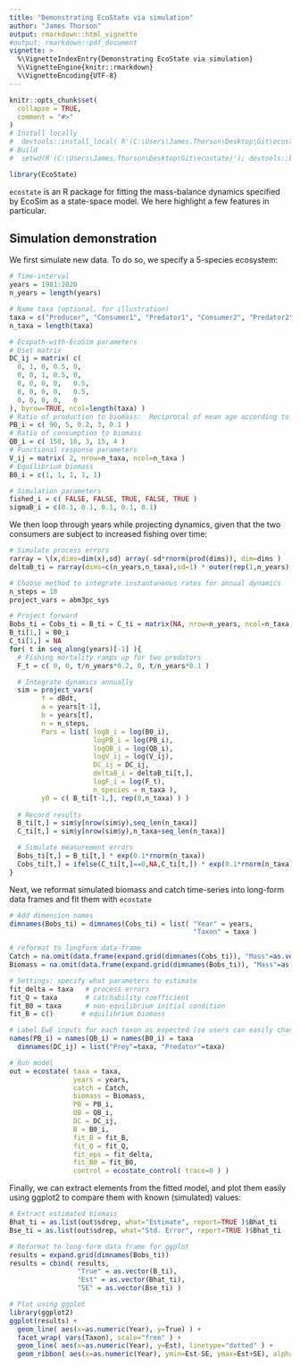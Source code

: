 ```yaml
---
title: "Demonstrating EcoState via simulation"
author: "James Thorson"
output: rmarkdown::html_vignette
#output: rmarkdown::pdf_document
vignette: >
  %\VignetteIndexEntry{Demonstrating EcoState via simulation}
  %\VignetteEngine{knitr::rmarkdown}
  %\VignetteEncoding{UTF-8}
---
```


```r
knitr::opts_chunk$set(
  collapse = TRUE,
  comment = "#>"
)
# Install locally
#  devtools::install_local( R'(C:\Users\James.Thorson\Desktop\Git\ecostate)', force=TRUE )
# Build
#  setwd(R'(C:\Users\James.Thorson\Desktop\Git\ecostate)'); devtools::build_rmd("vignettes/simulation.Rmd"); rmarkdown::render( "vignettes/simulation.Rmd", rmarkdown::pdf_document())
```

```r
library(EcoState)
```

`ecostate` is an R package for fitting the mass-balance dynamics specified by EcoSim as a state-space model.   We here highlight a few features in particular.

## Simulation demonstration

We first simulate new data.  To do so, we specify a 5-species ecosystem:

```r
# Time-interval
years = 1981:2020
n_years = length(years)

# Name taxa (optional, for illustration)
taxa = c("Producer", "Consumer1", "Predator1", "Consumer2", "Predator2")
n_taxa = length(taxa)

# Ecopath-with-EcoSim parameters
# Diet matrix
DC_ij = matrix( c(
  0, 1, 0, 0.5, 0,
  0, 0, 1, 0.5, 0,
  0, 0, 0, 0,   0.5,
  0, 0, 0, 0,   0.5,
  0, 0, 0, 0,   0
), byrow=TRUE, ncol=length(taxa) )
# Ratio of production to biomass:  Reciprocal of mean age according to Polovina-1984 ~= M
PB_i = c( 90, 5, 0.2, 3, 0.1 )         
# Ratio of consumption to biomass
QB_i = c( 150, 10, 3, 15, 4 )
# Functional response parameters
V_ij = matrix( 2, nrow=n_taxa, ncol=n_taxa )
# Equilibrium biomass
B0_i = c(1, 1, 1, 1, 1)

# Simulation parameters
fished_i = c( FALSE, FALSE, TRUE, FALSE, TRUE )
sigmaB_i = c(0.1, 0.1, 0.1, 0.1, 0.1)
```

We then loop through years while projecting dynamics, given that the two consumers are subject to increased fishing over time:

```r
# Simulate process errors
rarray = \(x,dims=dim(x),sd) array( sd*rnorm(prod(dims)), dim=dims )
deltaB_ti = rarray(dims=c(n_years,n_taxa),sd=1) * outer(rep(1,n_years),sigmaB_i)

# Choose method to integrate instantaneous rates for annual dynamics
n_steps = 10
project_vars = abm3pc_sys

# Project forward
Bobs_ti = Cobs_ti = B_ti = C_ti = matrix(NA, nrow=n_years, ncol=n_taxa )
B_ti[1,] = B0_i
C_ti[1,] = NA
for( t in seq_along(years)[-1] ){
  # Fishing mortality ramps up for two predators
  F_t = c( 0, 0, t/n_years*0.2, 0, t/n_years*0.1 )

  # Integrate dynamics annually
  sim = project_vars(
        f = dBdt,
        a = years[t-1], 
        b = years[t],
        n = n_steps,
        Pars = list( logB_i = log(B0_i),
                     logPB_i = log(PB_i),
                     logQB_i = log(QB_i),
                     logV_ij = log(V_ij),
                     DC_ij = DC_ij,
                     deltaB_i = deltaB_ti[t,],
                     logF_i = log(F_t),
                     n_species = n_taxa ),
        y0 = c( B_ti[t-1,], rep(0,n_taxa) ) )
  
  # Record results
  B_ti[t,] = sim$y[nrow(sim$y),seq_len(n_taxa)]
  C_ti[t,] = sim$y[nrow(sim$y),n_taxa+seq_len(n_taxa)]

  # Simulate measurement errors
  Bobs_ti[t,] = B_ti[t,] * exp(0.1*rnorm(n_taxa))
  Cobs_ti[t,] = ifelse(C_ti[t,]==0,NA,C_ti[t,]) * exp(0.1*rnorm(n_taxa))
}
```

Next, we reformat simulated biomass and catch time-series into long-form data frames and fit them with `ecostate`

```r
# Add dimension names
dimnames(Bobs_ti) = dimnames(Cobs_ti) = list( "Year" = years,
                                              "Taxon" = taxa ) 

# reformat to longform data-frame
Catch = na.omit(data.frame(expand.grid(dimnames(Cobs_ti)), "Mass"=as.vector(Cobs_ti)))
Biomass = na.omit(data.frame(expand.grid(dimnames(Bobs_ti)), "Mass"=as.vector(Bobs_ti)))

# Settings: specify what parameters to estimate
fit_delta = taxa   # process errors
fit_Q = taxa       # catchability coefficient
fit_B0 = taxa      # non-equilibrium initial condition
fit_B = c()       # equilibrium biomass

# Label EwE inputs for each taxon as expected (so users can easily change taxa)
names(PB_i) = names(QB_i) = names(B0_i) = taxa
  dimnames(DC_ij) = list("Prey"=taxa, "Predator"=taxa)

# Run model
out = ecostate( taxa = taxa,
                years = years,
                catch = Catch,
                biomass = Biomass,
                PB = PB_i,
                QB = QB_i,
                DC = DC_ij,
                B = B0_i,
                fit_B = fit_B,
                fit_Q = fit_Q,
                fit_eps = fit_delta,
                fit_B0 = fit_B0,
                control = ecostate_control( trace=0 ) )
```

Finally, we can extract elements from the fitted model, and plot them easily using ggplot2 to compare them with known (simulated) values:

```r
# Extract estimated biomass
Bhat_ti = as.list(out$sdrep, what="Estimate", report=TRUE )$Bhat_ti
Bse_ti = as.list(out$sdrep, what="Std. Error", report=TRUE )$Bhat_ti

# Reformat to long-form data frame for ggplot
results = expand.grid(dimnames(Bobs_ti))
results = cbind( results, 
                 "True" = as.vector(B_ti),
                 "Est" = as.vector(Bhat_ti),
                 "SE" = as.vector(Bse_ti) )

# Plot using ggplot
library(ggplot2)
ggplot(results) + 
  geom_line( aes(x=as.numeric(Year), y=True) ) + 
  facet_wrap( vars(Taxon), scale="free" ) +
  geom_line( aes(x=as.numeric(Year), y=Est), linetype="dotted" ) +
  geom_ribbon( aes(x=as.numeric(Year), ymin=Est-SE, ymax=Est+SE), alpha=0.2)                
```

